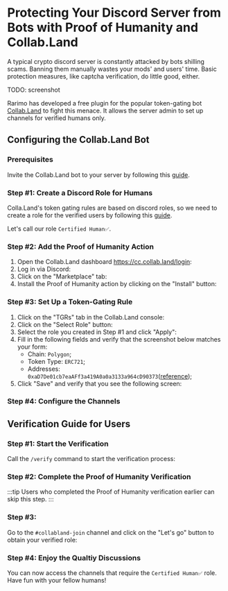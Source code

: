 # Protecting Your Discord Server from Bots with Proof of Humanity and Collab.Land

A typical crypto discord server is constantly attacked by bots shilling scams. Banning them manually wastes your mods' and users' time. Basic protection measures, like captcha verification, do little good, either.

TODO: screenshot

Rarimo has developed a free plugin for the popular token-gating bot [Collab.Land](https://www.collab.land/) to fight this menace. It allows the server admin to set up channels for verified humans only.

## Configuring the Collab.Land Bot

### Prerequisites

Invite the Collab.Land bot to your server by following this [guide](https://collabland.freshdesk.com/support/solutions/articles/70000036689-discord-bot-walkthrough
).

### Step #1:  Create a Discord Role for Humans

Colla.Land's token gating rules are based on discord roles, so we need to create a role for the verified users by following this [guide](https://support.discord.com/hc/en-us/articles/206029707-Setting-Up-Permissions-FAQ#h_01FFTVYQ38W9TVCTM6YZHZXFFA).

Let's call our role `Certified Human✅`.

### Step #2: Add the Proof of Humanity Action

1. Open the Collab.Land dashboard https://cc.collab.land/login:
1. Log in via Discord:
1. Click on the "Marketplace" tab:
1. Install the Proof of Humanity action by clicking on the "Install" button:


### Step #3: Set Up a Token-Gating Rule

1. Click on the "TGRs" tab in the Collab.Land console:
1. Click on the "Select Role" button:
1. Select the role you created in Step #1 and click "Apply":
1. Fill in the following fields and verify that the screenshot below matches your form:
    - Chain: `Polygon`;
    - Token Type: `ERC721`;
    - Addresses: `0xaD7De01cb7eaAFf3a419A0a0a3133a964cD90373`([reference](/reference/proof-of-humanity#deployments));
1. Click "Save" and verify that you see the following screen:


### Step #4: Configure the Channels



## Verification Guide for Users

### Step #1: Start the Verification

Call the `/verify` command to start the verification process:

### Step #2: Complete the Proof of Humanity Verification

:::tip
Users who completed the Proof of Humanity verification earlier can skip this step.
:::

### Step #3:

Go to the `#collabland-join` channel and click on the "Let's go" button to obtain your verified role:

### Step #4: Enjoy the Qualtiy Discussions

You can now access the channels that require the `Certified Human✅` role. Have fun with your fellow humans!
